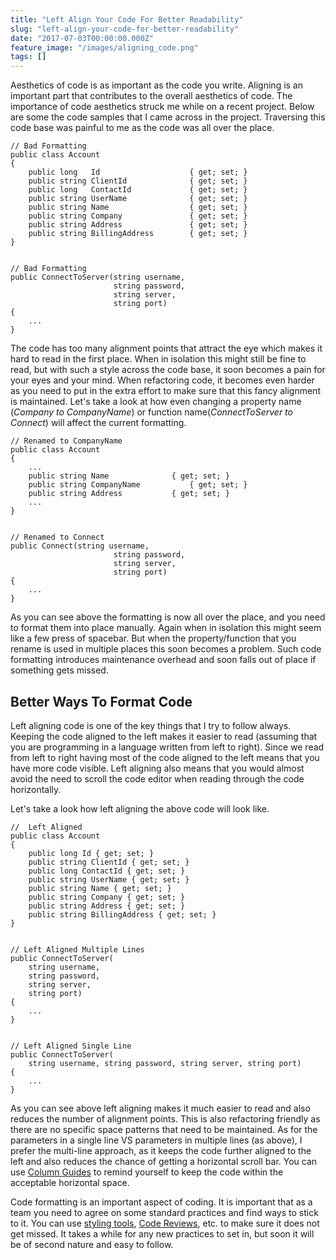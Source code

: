 ```yaml
---
title: "Left Align Your Code For Better Readability"
slug: "left-align-your-code-for-better-readability"
date: "2017-07-03T00:00:00.000Z"
feature_image: "/images/aligning_code.png"
tags: []
---
```


Aesthetics of code is as important as the code you write. Aligning is an important part that contributes to the overall aesthetics of code. The importance of code aesthetics struck me while on a recent project. Below are some the code samples that I came across in the project. Traversing this code base was painful to me as the code was all over the place.

    // Bad Formatting
    public class Account
    {
        public long   Id                    { get; set; }
        public string ClientId              { get; set; }
        public long   ContactId             { get; set; }
        public string UserName              { get; set; }
        public string Name                  { get; set; }
        public string Company               { get; set; }
        public string Address               { get; set; }
        public string BillingAddress        { get; set; }
    }
    

    // Bad Formatting
    public ConnectToServer(string username,
                           string password,
                           string server,
                           string port)
    {
        ...
    }
    

The code has too many alignment points that attract the eye which makes it hard to read in the first place. When in isolation this might still be fine to read, but with such a style across the code base, it soon becomes a pain for your eyes and your mind. When refactoring code, it becomes even harder as you need to put in the extra effort to make sure that this fancy alignment is maintained. Let's take a look at how even changing a property name (_Company to CompanyName_) or function name(_ConnectToServer to Connect_) will affect the current formatting.

    // Renamed to CompanyName
    public class Account
    {
        ...
        public string Name              { get; set; }
        public string CompanyName           { get; set; }
        public string Address           { get; set; }
        ...
    }
    

    // Renamed to Connect
    public Connect(string username,
                           string password,
                           string server,
                           string port)
    {
        ...
    }
    

As you can see above the formatting is now all over the place, and you need to format them into place manually. Again when in isolation this might seem like a few press of spacebar. But when the property/function that you rename is used in multiple places this soon becomes a problem. Such code formatting introduces maintenance overhead and soon falls out of place if something gets missed.

Better Ways To Format Code
--------------------------

Left aligning code is one of the key things that I try to follow always. Keeping the code aligned to the left makes it easier to read (assuming that you are programming in a language written from left to right). Since we read from left to right having most of the code aligned to the left means that you have more code visible. Left aligning also means that you would almost avoid the need to scroll the code editor when reading through the code horizontally.

Let's take a look how left aligning the above code will look like.

    //  Left Aligned
    public class Account
    {
        public long Id { get; set; }
        public string ClientId { get; set; }
        public long ContactId { get; set; }
        public string UserName { get; set; }
        public string Name { get; set; }
        public string Company { get; set; }
        public string Address { get; set; }
        public string BillingAddress { get; set; }
    }
    

    // Left Aligned Multiple Lines
    public ConnectToServer(
        string username,
        string password,
        string server,
        string port)
    {
        ...
    }
    

    // Left Aligned Single Line
    public ConnectToServer(
        string username, string password, string server, string port)
    {
        ...
    }
    

As you can see above left aligning makes it much easier to read and also reduces the number of alignment points. This is also refactoring friendly as there are no specific space patterns that need to be maintained. As for the parameters in a single line VS parameters in multiple lines (as above), I prefer the multi-line approach, as it keeps the code further aligned to the left and also reduces the chance of getting a horizontal scroll bar. You can use [Column Guides](__GHOST_URL__/blog/introducing-code-formatting-into-a-large-codebase/) to remind yourself to keep the code within the acceptable horizontal space.

Code formatting is an important aspect of coding. It is important that as a team you need to agree on some standard practices and find ways to stick to it. You can use [styling tools](__GHOST_URL__/blog/introducing-code-formatting-into-a-large-codebase/), [Code Reviews](__GHOST_URL__/blog/code-review/), etc. to make sure it does not get missed. It takes a while for any new practices to set in, but soon it will be of second nature and easy to follow.